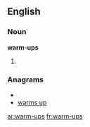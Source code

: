 ==English==
===Noun===
'''warm-ups'''
# {{plural of|warm-up}}

===Anagrams===
* {{alphagram|amprsuw}}
* [[warms up#English|warms up]]

[[ar:warm-ups]]
[[fr:warm-ups]]